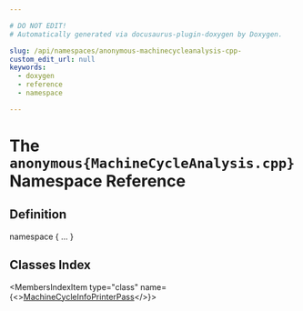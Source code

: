 ```yaml
---

# DO NOT EDIT!
# Automatically generated via docusaurus-plugin-doxygen by Doxygen.

slug: /api/namespaces/anonymous-machinecycleanalysis-cpp-
custom_edit_url: null
keywords:
  - doxygen
  - reference
  - namespace

---
```





# The `anonymous{MachineCycleAnalysis.cpp}` Namespace Reference

<DoxygenPage pluginConfig={pluginConfig}>



## Definition

<CodeBlock>namespace &#123; ... &#125;</CodeBlock>

## Classes Index

<MembersIndex>

<MembersIndexItem
  type="class"
  name={<><a href="/docs/api/classes/anonymous-namespace-machinecycleanalysis-cpp-/machinecycleinfoprinterpass">MachineCycleInfoPrinterPass</a></>}>
</MembersIndexItem>

</MembersIndex>


</DoxygenPage>
